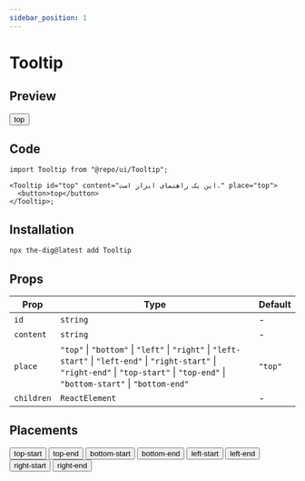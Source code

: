 ```yaml
---
sidebar_position: 1
---
```


# Tooltip

## Preview


<Container className="flex flex-wrap gap-4">
  <Tooltip id="top" content="این یک راهنمای ابزار است." place="top">
    <button>top</button>
  </Tooltip>
</Container>

## Code

```tsx
import Tooltip from "@repo/ui/Tooltip";

<Tooltip id="top" content="این یک راهنمای ابزار است." place="top">
  <button>top</button>
</Tooltip>;
````

## Installation

```bash
npx the-dig@latest add Tooltip
```

## Props

| Prop       | Type                                                                                                                                                                                       | Default |
| ---------- | ------------------------------------------------------------------------------------------------------------------------------------------------------------------------------------------ | ------- |
| `id`       | `string`                                                                                                                                                                                   | -       |
| `content`  | `string`                                                                                                                                                                                   | -       |
| `place`    | `"top"` \| `"bottom"` \| `"left"` \| `"right"` \| `"left-start"` \| `"left-end"` \| `"right-start"` \| `"right-end"` \| `"top-start"` \| `"top-end"` \| `"bottom-start"` \| `"bottom-end"` | `"top"` |
| `children` | `ReactElement`                                                                                                                                                                             | -       |

## Placements

<Container className="flex flex-wrap gap-4">
  <Tooltip id="top-start" content="این یک راهنمای ابزار است." place="top-start">
    <button>top-start</button>
  </Tooltip>
  <Tooltip id="top-end" content="این یک راهنمای ابزار است." place="top-end">
    <button>top-end</button>
  </Tooltip>
  <Tooltip id="bottom-start" content="این یک راهنمای ابزار است." place="bottom-start">
    <button>bottom-start</button>
  </Tooltip>
  <Tooltip id="bottom-end" content="این یک راهنمای ابزار است." place="bottom-end">
    <button>bottom-end</button>
  </Tooltip>
  <Tooltip id="left-start" content="این یک راهنمای ابزار است." place="left-start">
    <button>left-start</button>
  </Tooltip>
  <Tooltip id="left-end" content="این یک راهنمای ابزار است." place="left-end">
    <button>left-end</button>
  </Tooltip>
  <Tooltip id="right-start" content="این یک راهنمای ابزار است." place="right-start">
    <button>right-start</button>
  </Tooltip>
  <Tooltip id="right-end" content="این یک راهنمای ابزار است." place="right-end">
    <button>right-end</button>
  </Tooltip>
</Container>